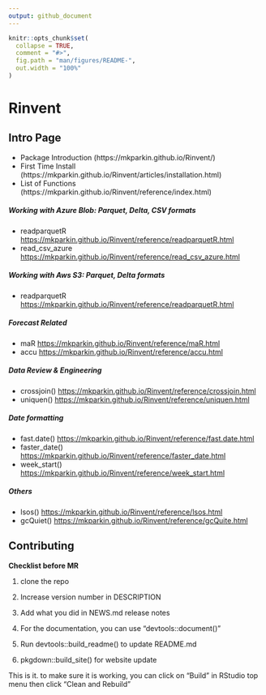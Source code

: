 ```yaml
---
output: github_document
---
```


<!-- README.md is generated from README.Rmd. Please edit README.Rmd file -->

```r
knitr::opts_chunk$set(
  collapse = TRUE,
  comment = "#>",
  fig.path = "man/figures/README-",
  out.width = "100%"
)
```

# Rinvent

## Intro Page
-   Package Introduction (https://mkparkin.github.io/Rinvent/)
-   First Time Install (https://mkparkin.github.io/Rinvent/articles/installation.html)
-   List of Functions (https://mkparkin.github.io/Rinvent/reference/index.html)


##### Working with Azure Blob: Parquet, Delta, CSV formats
-   readparquetR <https://mkparkin.github.io/Rinvent/reference/readparquetR.html>
-   read_csv_azure <https://mkparkin.github.io/Rinvent/reference/read_csv_azure.html>

##### Working with Aws S3: Parquet, Delta formats
-   readparquetR <https://mkparkin.github.io/Rinvent/reference/readparquetR.html>

##### Forecast Related
-   maR <https://mkparkin.github.io/Rinvent/reference/maR.html>
-   accu <https://mkparkin.github.io/Rinvent/reference/accu.html>

##### Data Review & Engineering
-   crossjoin() <https://mkparkin.github.io/Rinvent/reference/crossjoin.html>
-   uniquen() <https://mkparkin.github.io/Rinvent/reference/uniquen.html>

##### Date formatting
-   fast.date() <https://mkparkin.github.io/Rinvent/reference/fast.date.html>
-   faster_date() <https://mkparkin.github.io/Rinvent/reference/faster_date.html>
-   week_start() <https://mkparkin.github.io/Rinvent/reference/week_start.html>

##### Others
-  lsos() <https://mkparkin.github.io/Rinvent/reference/lsos.html>
-  gcQuiet() <https://mkparkin.github.io/Rinvent/reference/gcQuite.html>


## Contributing

**Checklist before MR**

1.  clone the repo

2.  Increase version number in DESCRIPTION

3.  Add what you did in NEWS.md release notes

4.  For the documentation, you can use "devtools::document()"

5.  Run devtools::build_readme()  to update README.md

6.  pkgdown::build_site() for website update

This is it. to make sure it is working, you can click on "Build" in RStudio top menu then click "Clean and Rebuild"

